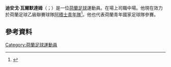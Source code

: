 '''迪安戈·瓦爾默達姆'''（{{lang-nl|Django Warmerdam}}；{{bd|1995年|9月2日}}）是一位[[荷蘭|荷蘭]][[足球|足球]]運動員。在場上司職中場。他現在效力於荷蘭足球乙級聯賽球隊[[阿積士青年隊|阿積士青年隊]]<ref name="soccerway2">{{cite web|url=http://int.soccerway.com/matches/2014/08/11/netherlands/eerste-divisie/jong-ajax/stormvogels-telstar-combinatie/1691105/|title=Jong Ajax vs. NEC - 24 November 2014 - Soccerway|publisher=soccerway.com|accessdate=2014-08-11|archive-date=2014-08-12|archive-url=https://web.archive.org/web/20140812205638/http://int.soccerway.com/matches/2014/08/11/netherlands/eerste-divisie/jong-ajax/stormvogels-telstar-combinatie/1691105/|dead-url=no}}</ref>。他也代表荷蘭青年國家足球隊參賽。
==參考資料== 
{{reflist}}

{{DEFAULTSORT: Warmerdam, Django}}
[[Category:荷蘭足球運動員|Category:荷蘭足球運動員]]